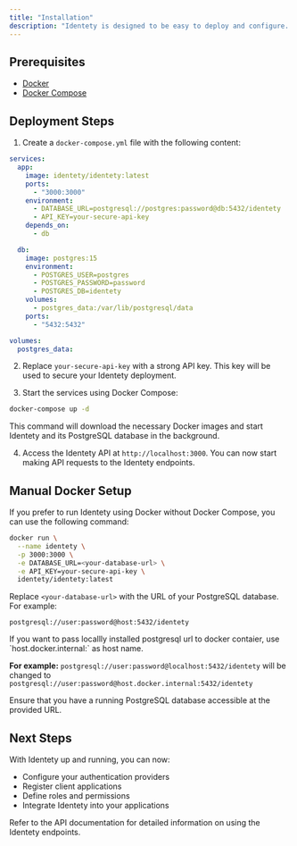 ```yaml
---
title: "Installation"
description: "Identety is designed to be easy to deploy and configure. The recommended way to get started with Identety is using Docker Compose, which provides a convenient way to run Identety and its required PostgreSQL database."
---
```


## Prerequisites

- [Docker](https://docs.docker.com/get-docker/)
- [Docker Compose](https://docs.docker.com/compose/install/)

## Deployment Steps

1. Create a `docker-compose.yml` file with the following content:

```yaml
services:
  app:
    image: identety/identety:latest
    ports:
      - "3000:3000"
    environment:
      - DATABASE_URL=postgresql://postgres:password@db:5432/identety
      - API_KEY=your-secure-api-key
    depends_on:
      - db

  db:
    image: postgres:15
    environment:
      - POSTGRES_USER=postgres
      - POSTGRES_PASSWORD=password
      - POSTGRES_DB=identety
    volumes:
      - postgres_data:/var/lib/postgresql/data
    ports:
      - "5432:5432"

volumes:
  postgres_data:
```

2. Replace `your-secure-api-key` with a strong API key. This key will be used to secure your Identety deployment.

3. Start the services using Docker Compose:

```bash
docker-compose up -d
```

This command will download the necessary Docker images and start Identety and its PostgreSQL database in the background.

4. Access the Identety API at `http://localhost:3000`. You can now start making API requests to the Identety endpoints.

## Manual Docker Setup

If you prefer to run Identety using Docker without Docker Compose, you can use the following command:

```bash
docker run \
  --name identety \
  -p 3000:3000 \
  -e DATABASE_URL=<your-database-url> \
  -e API_KEY=your-secure-api-key \
  identety/identety:latest
```

Replace `<your-database-url>` with the URL of your PostgreSQL database. For example:

```
postgresql://user:password@host:5432/identety
```

<Note>
If you want to pass locallly installed postgresql url to docker contaier, use `host.docker.internal:` as host name.  

**For example:**
`postgresql://user:password@localhost:5432/identety` will be changed to `postgresql://user:password@host.docker.internal:5432/identety`

</Note>

Ensure that you have a running PostgreSQL database accessible at the provided URL.

## Next Steps

With Identety up and running, you can now:

- Configure your authentication providers
- Register client applications
- Define roles and permissions
- Integrate Identety into your applications

Refer to the API documentation for detailed information on using the Identety endpoints.